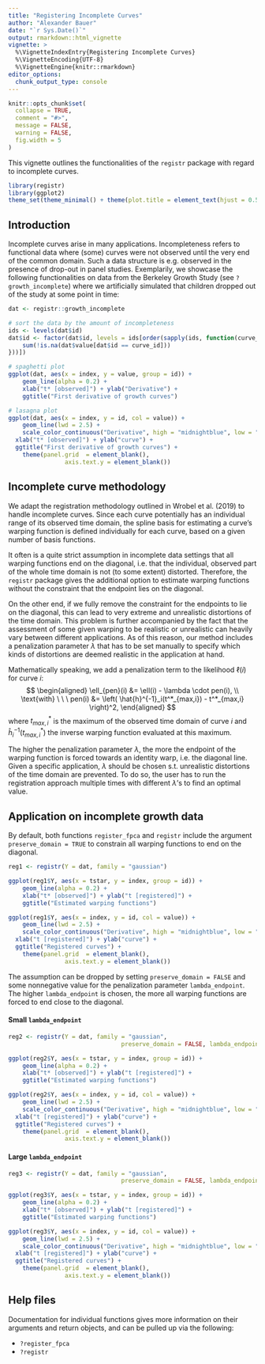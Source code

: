 ```yaml
---
title: "Registering Incomplete Curves"
author: "Alexander Bauer"
date: "`r Sys.Date()`"
output: rmarkdown::html_vignette
vignette: >
  %\VignetteIndexEntry{Registering Incomplete Curves}
  %\VignetteEncoding{UTF-8}
  %\VignetteEngine{knitr::rmarkdown}
editor_options: 
  chunk_output_type: console
---
```


```r
knitr::opts_chunk$set(
  collapse = TRUE,
  comment = "#>",
  message = FALSE,
  warning = FALSE,
  fig.width = 5
)
```

This vignette outlines the functionalities of the `registr` package with
regard to incomplete curves.

```r
library(registr)
library(ggplot2)
theme_set(theme_minimal() + theme(plot.title = element_text(hjust = 0.5)))
```

## Introduction

Incomplete curves arise in many applications. Incompleteness refers to functional
data where (some) curves were not observed until the very end of the common
domain.
Such a data structure is e.g. observed in the presence of drop-out in panel studies.
Exemplarily, we showcase the following functionalities on data from the Berkeley
Growth Study (see `?growth_incomplete`) where we artificially simulated that
children dropped out of the study at some point in time:

```r
dat <- registr::growth_incomplete

# sort the data by the amount of incompleteness
ids <- levels(dat$id)
dat$id <- factor(dat$id, levels = ids[order(sapply(ids, function(curve_id) {
	sum(!is.na(dat$value[dat$id == curve_id]))
}))])

# spaghetti plot
ggplot(dat, aes(x = index, y = value, group = id)) +
	geom_line(alpha = 0.2) +
	xlab("t* [observed]") + ylab("Derivative") +
	ggtitle("First derivative of growth curves")
```


```r
# lasagna plot
ggplot(dat, aes(x = index, y = id, col = value)) + 
	geom_line(lwd = 2.5) +
	scale_color_continuous("Derivative", high = "midnightblue", low = "lightskyblue1") +
  xlab("t* [observed]") + ylab("curve") +
  ggtitle("First derivative of growth curves") +
	theme(panel.grid  = element_blank(),
				axis.text.y = element_blank())
```


## Incomplete curve methodology

We adapt the registration methodology outlined in Wrobel et al. (2019) to
handle incomplete curves. Since each curve potentially has an individual range
of its observed time domain, the spline basis for estimating a curve's warping
function is defined individually for each curve, based on a given number of
basis functions.

It often is a quite strict assumption in incomplete data
settings that all warping functions end on the diagonal, i.e. that the individual,
observed part of the whole time domain is not (to some extent) distorted.
Therefore, the `registr` package gives the additional option to estimate
warping functions without the constraint that the endpoint lies on the diagonal.

On the other end, if we fully remove the constraint for the endpoints
to lie on the diagonal, this can lead to very extreme and unrealistic distortions
of the time domain. This problem is further accompanied by the fact that
the assessment of some given warping to be realistic or unrealistic can heavily
vary between different applications.
As of this reason, our method includes a penalization parameter $\lambda$ that
has to be set manually to specify which kinds of distortions are deemed realistic
in the application at hand.

Mathematically speaking, we add a penalization term to the likelihood $\ell(i)$ 
for curve $i$:
$$
\begin{aligned}
\ell_{pen}(i) &= \ell(i) - \lambda \cdot pen(i), \\
\text{with} \ \ \ 
pen(i) &= \left( \hat{h}^{-1}_i(t^*_{max,i}) - t^*_{max,i} \right)^2,
\end{aligned}
$$
where $t^*_{max,i}$ is the maximum of the observed time domain of curve $i$ and
$\hat{h}^{-1}_i(t^*_{max,i})$ the inverse warping function evaluated at this
maximum.

The higher the penalization parameter $\lambda$, the more the endpoint
of the warping function is forced towards an identity warp, i.e. the diagonal line.
Given a specific application, $\lambda$ should be chosen s.t.
unrealistic distortions of the time domain are prevented.
To do so, the user has to run the registration approach multiple times with
different $\lambda$'s to find an optimal value.


## Application on incomplete growth data

By default, both functions `register_fpca` and `registr` include the argument
`preserve_domain = TRUE` to constrain all warping functions to end on the diagonal.

```r
reg1 <- registr(Y = dat, family = "gaussian")

ggplot(reg1$Y, aes(x = tstar, y = index, group = id)) + 
	geom_line(alpha = 0.2) +
	xlab("t* [observed]") + ylab("t [registered]") +
	ggtitle("Estimated warping functions")
```

```r
ggplot(reg1$Y, aes(x = index, y = id, col = value)) + 
	geom_line(lwd = 2.5) +
	scale_color_continuous("Derivative", high = "midnightblue", low = "lightskyblue1") +
  xlab("t [registered]") + ylab("curve") +
  ggtitle("Registered curves") +
	theme(panel.grid  = element_blank(),
				axis.text.y = element_blank())
```

The assumption can be dropped by setting `preserve_domain = FALSE` and
some nonnegative value for the penalization parameter `lambda_endpoint`.
The higher `lambda_endpoint` is chosen, the more all warping functions are forced
to end close to the diagonal.

#### Small `lambda_endpoint`

```r
reg2 <- registr(Y = dat, family = "gaussian",
								preserve_domain = FALSE, lambda_endpoint = 1)

ggplot(reg2$Y, aes(x = tstar, y = index, group = id)) + 
	geom_line(alpha = 0.2) +
	xlab("t* [observed]") + ylab("t [registered]") +
	ggtitle("Estimated warping functions")
```

```r
ggplot(reg2$Y, aes(x = index, y = id, col = value)) + 
	geom_line(lwd = 2.5) +
	scale_color_continuous("Derivative", high = "midnightblue", low = "lightskyblue1") +
  xlab("t [registered]") + ylab("curve") +
  ggtitle("Registered curves") +
	theme(panel.grid  = element_blank(),
				axis.text.y = element_blank())
```

#### Large `lambda_endpoint`

```r
reg3 <- registr(Y = dat, family = "gaussian",
								preserve_domain = FALSE, lambda_endpoint = 10)

ggplot(reg3$Y, aes(x = tstar, y = index, group = id)) + 
	geom_line(alpha = 0.2) +
	xlab("t* [observed]") + ylab("t [registered]") +
	ggtitle("Estimated warping functions")
```

```r
ggplot(reg3$Y, aes(x = index, y = id, col = value)) + 
	geom_line(lwd = 2.5) +
	scale_color_continuous("Derivative", high = "midnightblue", low = "lightskyblue1") +
  xlab("t [registered]") + ylab("curve") +
  ggtitle("Registered curves") +
	theme(panel.grid  = element_blank(),
				axis.text.y = element_blank())
```


## Help files

Documentation for individual functions gives more information on their arguments and return objects, and can be pulled up via the following:

- `?register_fpca`
- `?registr`
